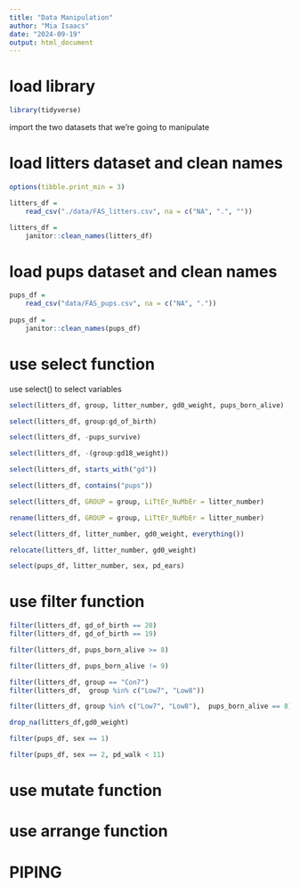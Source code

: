 ```yaml
---
title: "Data Manipulation"
author: "Mia Isaacs"
date: "2024-09-19"
output: html_document
---
```


# load library

```r
library(tidyverse)
```

import the two datasets that we're going to manipulate

# load litters dataset and clean names

```r
options(tibble.print_min = 3)

litters_df = 
    read_csv("./data/FAS_litters.csv", na = c("NA", ".", ""))

litters_df = 
    janitor::clean_names(litters_df)
```

# load pups dataset and clean names

```r
pups_df = 
    read_csv("data/FAS_pups.csv", na = c("NA", "."))
    
pups_df = 
    janitor::clean_names(pups_df)
```
    
# use select function

use select() to select variables

```r
select(litters_df, group, litter_number, gd0_weight, pups_born_alive)
```

```r
select(litters_df, group:gd_of_birth)
```

```r
select(litters_df, -pups_survive)
```

```r
select(litters_df, -(group:gd18_weight))
```
```r
select(litters_df, starts_with("gd"))

select(litters_df, contains("pups"))
```
```r
select(litters_df, GROUP = group, LiTtEr_NuMbEr = litter_number)

rename(litters_df, GROUP = group, LiTtEr_NuMbEr = litter_number)

select(litters_df, litter_number, gd0_weight, everything())

relocate(litters_df, litter_number, gd0_weight)
```
```r
select(pups_df, litter_number, sex, pd_ears)
```

# use filter function

```r
filter(litters_df, gd_of_birth == 20)
filter(litters_df, gd_of_birth == 19)
```
```r
filter(litters_df, pups_born_alive >= 8)
```
```r
filter(litters_df, pups_born_alive != 9)
```
```r
filter(litters_df, group == "Con7")
filter(litters_df,  group %in% c("Low7", "Low8"))
```
```r
filter(litters_df, group %in% c("Low7", "Low8"),  pups_born_alive == 8)
```
```r
drop_na(litters_df,gd0_weight)
```
```r
filter(pups_df, sex == 1)
```

```r
filter(pups_df, sex == 2, pd_walk < 11)
```

# use mutate function


# use arrange function


# PIPING






